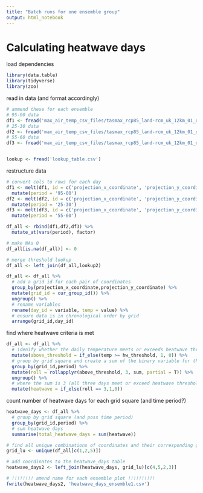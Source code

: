 ```yaml
---
title: "Batch runs for one ensemble group"
output: html_notebook
---
```


# Calculating heatwave days
load dependencies
```r
library(data.table)
library(tidyverse)
library(zoo)
```

read in data (and format accordingly)
```r
# ammend these for each ensemble 
# 95-00 data
df1 <- fread('max_air_temp_csv_files/tasmax_rcp85_land-rcm_uk_12km_01_day_19951201-20001130.csv.gz')
# 25-30 data
df2 <- fread('max_air_temp_csv_files/tasmax_rcp85_land-rcm_uk_12km_01_day_20251201-20301130.csv.gz')
# 55-60 data
df3 <- fread('max_air_temp_csv_files/tasmax_rcp85_land-rcm_uk_12km_01_day_20551201-20601130.csv.gz')


lookup <- fread('lookup_table.csv')
```

restructure data
```r
# convert cols to rows for each day
df1 <- melt(df1, id = c('projection_x_coordinate', 'projection_y_coordinate')) %>% 
  mutate(period = '95-00')
df2 <- melt(df2, id = c('projection_x_coordinate', 'projection_y_coordinate')) %>% 
  mutate(period = '25-30')
df3 <- melt(df3, id = c('projection_x_coordinate', 'projection_y_coordinate')) %>% 
  mutate(period = '55-60')

df_all <- rbind(df1,df2,df3) %>% 
  mutate_at(vars(period), factor)

# make NAs 0
df_all[is.na(df_all)] <- 0

# merge threshold lookup
df_all <- left_join(df_all,lookup2)

df_all <- df_all %>% 
  # add a grid id for each pair of coordinates
  group_by(projection_x_coordinate,projection_y_coordinate) %>% 
  mutate(grid_id = cur_group_id()) %>% 
  ungroup() %>% 
  # rename variables
  rename(day_id = variable, temp = value) %>% 
  # ensure data is in chronological order by grid
  arrange(grid_id,day_id)
```


find where heatwave criteria is met
```r
df_all <- df_all %>% 
  # idenify whether the daily temperature meets or exceeds heatwave threshold
  mutate(above_threshold = if_else(temp >= hw_threshold, 1, 0)) %>% 
  # group by grid square and create a sum of the binary variable for the current day plus previous 2 days
  group_by(grid_id,period) %>% 
  mutate(roll = rollapplyr(above_threshold, 3, sum, partial = T)) %>% 
  ungroup() %>% 
  # where the sum is 3 (all three days meet or exceed heatwave threshold) assign 1, otherwise 0
  mutate(heatwave = if_else(roll == 3,1,0))
```

count number of heatwave days for each grid square (and time period?)
```r
heatwave_days <- df_all %>% 
  # group by grid square (and poss time period)
  group_by(grid_id,period) %>% 
  # sum heatwave days
  summarise(total_heatwave_days = sum(heatwave))

# find all unique combinations of coordinates and their corresponding grid ID
grid_lu <- unique(df_all[c(1,2,5)])

# add coordinates to the heatwave_days table
heatwave_days2 <- left_join(heatwave_days, grid_lu)[c(4,5,2,3)]

# !!!!!!!! amend name for each ensemble plot !!!!!!!!!!
fwrite(heatwave_days2, 'heatwave_days_ensemble1.csv')
```